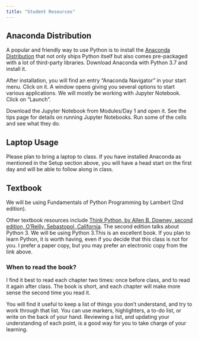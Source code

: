 ```yaml
---
title: "Student Resources"
---
```


## Anaconda Distribution
A popular and friendly way to use Python is to install the [Anaconda Distribution] that not only ships Python itself but also comes pre-packaged with a lot of third-party libraries. Download Anaconda with Python 3.7 and install it.  

After installation, you will find an entry "Anaconda Navigator" in your start menu. Click on it. A window opens giving you several options to start various applications. We will mostly be working with Jupyter Notebook. Click on "Launch".

Download the Jupyter Notebook from Modules/Day 1 and open it.  See the tips page for details on running Jupyter Notebooks.  Run some of the cells and see what they do.  


## Laptop Usage
Please plan to bring a laptop to class.  If you have installed Anaconda as mentioned in the Setup section above, you will have a head start on the first day and will be able to follow along in class. 

## Textbook
We will be using  Fundamentals of Python Programming by Lambert (2nd edition).

Other textbook resources include [Think Python, by Allen B. Downey, second edition, O'Reilly, Sebastopol, California](http://greenteapress.com/wp/think-python-2e/). The second edition talks about Python 3. We will be using Python 3.This is an excellent book.  If you plan to learn Python, it is worth having, even if you decide that this class is not for you.  I prefer a paper copy, but you may prefer an electronic copy from the link above.

### When to read the book?
I find it best to read each chapter two times: once before class, and to read it again after class.  The book is short, and each chapter will make more sense the second time you read it.  

You will find it useful to keep a list of things you don't understand, and try to work through that list.  You can use markers, highlighters, a to-do list, or write on the back of your hand.  Reviewing a list, and updating your understanding of each point, is a good way for you to take charge of your learning.  
